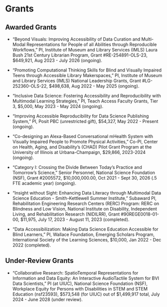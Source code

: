 
# Grants

<!-- ```{r grant, eval = FALSE}
vroom::vroom("data/grant.csv") %>%
  tidyr::fill(-why) %>%
  vitae::detailed_entries(what, when, with, where, why)
``` -->

## Awarded Grants

- "Beyond Visuals: Improving Accessibility of Data Curation and Multi-Modal Representations for People of all Abilities through Reproducible Workflows," PI, Institute of Museum and Library Services (IMLS) Laura Bush 21st Century Librarian Program, Grant #RE-254891-OLS-23, $649,921, Aug 2023 - July 2026 (ongoing).

- "Promoting Computational Thinking Skills for Blind and Visually Impaired Teens through Accessible Library Makerspaces," PI, Institute of Museum and Library Services (IMLS) National Leadership Grants, Grant #LG-252360-OLS-22, $498,638, Aug 2022 - May 2025 (ongoing).

- "Inclusive Data Science: Fostering Accessibility and Reproducibility with Multimodal Learning Strategies," PI, Teach Access Faculty Grants, Tier 3, $5,000, May 2023 - May 2024 (ongoing).

- "Improving Accessible Reproducibility for Data Science Publishing System," PI, Posit PBC (unrestricted gift), $54,327, May 2022 - Present (ongoing).

- "Co-designing an Alexa-Based Conversational mHealth System with Visually Impaired People to Promote Physical Activities," Co-PI, Center on Health, Aging, and Disability’s (CHAD) Pilot Grant Program at the University of Illinois at Urbana-Champaign, $29,866, 2023-2024 (ongoing).

- "Category I: Crossing the Divide Between Today's Practice and Tomorrow's Science," Senior Personnel, National Science Foundation (NSF), Grant #2005572, $10,000,000.00, Oct 2021 - Sept 30, 2026 (.5 FTE academic year) (ongoing).

- "Insight without Sight: Enhancing Data Literacy through Multimodal Data Science Education - Smith-Kettlewell Summer Institute," Subaward PI, Rehabilitation Engineering Research Centers (RERC) Program: RERC on Blindness and Low Vision, National Institute on Disability, Independent Living, and Rehabilitation Research (NIDILRR), Grant #90REGE0018-01-00, $11,975, July 17, 2023 - August 11, 2023 (completed).

- "Data Accessibilization: Making Data Science Education Accessible for Blind Learners," PI, Wallace Foundation, Emerging Scholars Program, International Society of the Learning Sciences, $10,000, Jan 2022 - Dec 2022 (completed).

## Under-Review Grants

- "Collaborative Research: SpatioTemporal Representations for Information and Data Equity: An Interactive AudioTactile System for BVI Data Scientists," PI (at UIUC), National Science Foundation (NSF), Workplace Equity for Persons with Disabilities in STEM and STEM Education (nsf23593), $573,548 (for UIUC) out of $1,499,917 total, July 2024 - June 2028 (under review).

<!-- ## Unawarded Projects

- "Multimodal Data Representations Using Generative AI with, by, and for Blind and Low-Vision People," PI, Google Research: Award for Inclusion Research Program, $60,000, August 2023 - July 2024 (unawarded).

- "Developing an Accessible Mobile Food Tracking Application With and For Blind People," Co-PI, National Institute on Disability, Independent Living, and Rehabilitation Research, HHS-2023-ACL-NIDILRR-IFDV-0000, $600,000 (UIUC: $180,000), 2023-2026 (unawarded).

- "Whole Tale Accessibility Project," Co-PI, The Sloan Foundation, Submitted for Aug 2022 - Aug 2023, $225,000 (unawarded).

- "Understanding the Sleep Patterns of Blind Populations Using Self-Tracking Technologies - What is It Like and How can We Support It?", Co-PI, The Center on Health, Aging, and Disability, College of Applied Health Sciences, Submitted for July 2022 - December 2023, $30,000 (unawarded). -->
